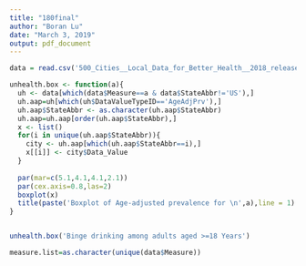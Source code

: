 ---
title: "180final"
author: "Boran Lu"
date: "March 3, 2019"
output: pdf_document
---

```{r}
data = read.csv('500_Cities__Local_Data_for_Better_Health__2018_release.csv')
```

```{r}
unhealth.box <- function(a){
  uh <- data[which(data$Measure==a & data$StateAbbr!='US'),]
  uh.aap=uh[which(uh$DataValueTypeID=='AgeAdjPrv'),]
  uh.aap$StateAbbr <- as.character(uh.aap$StateAbbr)
  uh.aap=uh.aap[order(uh.aap$StateAbbr),]
  x <- list()
  for(i in unique(uh.aap$StateAbbr)){
    city <- uh.aap[which(uh.aap$StateAbbr==i),]
    x[[i]] <- city$Data_Value
  }
  
  par(mar=c(5.1,4.1,4.1,2.1))
  par(cex.axis=0.8,las=2)
  boxplot(x)
  title(paste('Boxplot of Age-adjusted prevalence for \n',a),line = 1)
}


unhealth.box('Binge drinking among adults aged >=18 Years')

measure.list=as.character(unique(data$Measure))
```

